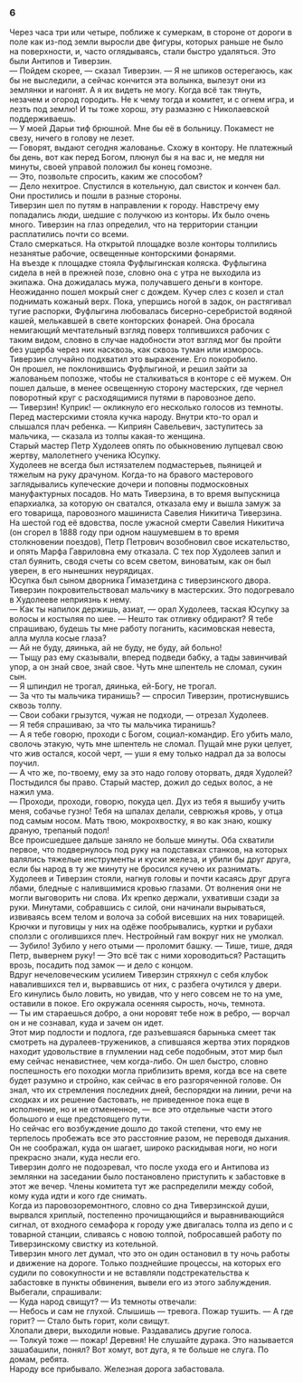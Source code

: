### 6 {-}

Через часа три или четыре, поближе к сумеркам, в стороне от дороги в поле как из-под земли выросли две фигуры, которых раньше не было на поверхности, и, часто оглядываясь, стали быстро удаляться. Это были Антипов и Тиверзин.<br/> — Пойдем скорее, — сказал Тиверзин. — Я не шпиков остерегаюсь, как бы не выследили, а сейчас кончится эта волынка, вылезут они из землянки и нагонят. А я их видеть не могу. Когда всё так тянуть, незачем и огород городить. Не к чему тогда и комитет, и с огнем игра, и лезть под землю! И ты тоже хорош, эту размазню с Николаевской поддерживаешь.<br/> — У моей Дарьи тиф брюшной. Мне бы её в больницу. Покамест не свезу, ничего в голову не лезет.<br/> — Говорят, выдают сегодня жалованье. Схожу в контору. Не платежный бы день, вот как перед Богом, плюнул бы я на вас и, не медля ни минуты, своей управой положил бы конец гомозне.<br/> — Это, позвольте спросить, каким же способом?<br/> — Дело нехитрое. Спустился в котельную, дал свисток и кончен бал.<br/> Они простились и пошли в разные стороны.<br/> Тиверзин шел по путям в направлении к городу. Навстречу ему попадались люди, шедшие с получкою из конторы. Их было очень много. Тиверзин на глаз определил, что на территории станции расплатились почти со всеми.<br/> Стало смеркаться. На открытой площадке возле конторы толпились незанятые рабочие, освещенные конторскими фонарями.<br/> На въезде к площадке стояла Фуфлыгинская коляска. Фуфлыгина сидела в ней в прежней позе, словно она с утра не выходила из экипажа. Она дожидалась мужа, получавшего деньги в конторе.<br/> Неожиданно пошел мокрый снег с дождем. Кучер слез с козел и стал поднимать кожаный верх. Пока, упершись ногой в задок, он растягивал тугие распорки, Фуфлыгина любовалась бисерно-серебристой водяной кашей, мелькавшей в свете конторских фонарей. Она бросала немигающий мечтательный взгляд поверх толпившихся рабочих с таким видом, словно в случае надобности этот взгляд мог бы пройти без ущерба через них насквозь, как сквозь туман или изморось.<br/> Тиверзин случайно подхватил это выражение. Его покоробило.<br/> Он прошел, не поклонившись Фуфлыгиной, и решил зайти за жалованьем попозже, чтобы не сталкиваться в конторе с её мужем. Он пошел дальше, в менее освещенную сторону мастерских, где чернел поворотный круг с расходящимися путями в паровозное депо.<br/> — Тиверзин! Куприк! — окликнуло его несколько голосов из темноты. Перед мастерскими стояла кучка народу. Внутри кто-то орал и слышался плач ребенка. — Киприян Савельевич, заступитесь за мальчика, — сказала из толпы какая-то женщина.<br/> Старый мастер Петр Худолеев опять по обыкновению лупцевал свою жертву, малолетнего ученика Юсупку.<br/> Худолеев не всегда был истязателем подмастерьев, пьяницей и тяжелым на руку драчуном. Когда-то на бравого мастерового заглядывались купеческие дочери и поповны подмосковных мануфактурных посадов. Но мать Тиверзина, в то время выпускница епархиалка, за которую он сватался, отказала ему и вышла замуж за его товарища, паровозного машиниста Савелия Никитича Тиверзина.<br/> На шестой год её вдовства, после ужасной смерти Савелия Никитича (он сгорел в 1888 году при одном нашумевшем в то время столкновении поездов), Петр Петрович возобновил свое искательство, и опять Марфа Гавриловна ему отказала. С тех пор Худолеев запил и стал буянить, сводя счеты со всем светом, виноватым, как он был уверен, в его нынешних неурядицах.<br/> Юсупка был сыном дворника Гимазетдина с тиверзинского двора. Тиверзин покровительствовал мальчику в мастерских. Это подогревало в Худолееве неприязнь к нему.<br/> — Как ты напилок держишь, азиат, — орал Худолеев, таская Юсупку за волосы и костыляя по шее. — Нешто так отливку обдирают? Я тебе спрашиваю, будешь ты мне работу поганить, касимовская невеста, алла мулла косые глаза?<br/> — Ай не буду, дяинька, ай не буду, не буду, ай больно!<br/> — Тыщу раз ему сказывали, вперед подведи бабку, а тады завинчивай упор, а он знай свое, знай свое. Чуть мне шпентель не сломал, сукин сын.<br/> — Я шпиндил не трогал, дяинька, ей-Богу, не трогал.<br/> — За что ты мальчика тиранишь? — спросил Тиверзин, протиснувшись сквозь толпу.<br/> — Свои собаки грызутся, чужая не подходи, — отрезал Худолеев.<br/> — Я тебя спрашиваю, за что ты мальчика тиранишь?<br/> — А я тебе говорю, проходи с Богом, социал-командир. Его убить мало, сволочь этакую, чуть мне шпентель не сломал. Пущай мне руки целует, что жив остался, косой черт, — уши я ему только надрал да за волосы поучил.<br/> — А что же, по-твоему, ему за это надо голову оторвать, дядя Худолей? Постыдился бы право. Старый мастер, дожил до седых волос, а не нажил ума.<br/> — Проходи, проходи, говорю, покуда цел. Дух из тебя я вышибу учить меня, собачье гузно! Тебя на шпалах делали, севрюжья кровь, у отца под самым носом. Мать твою, мокрохвостку, я во как знаю, кошку драную, трепаный подол!<br/> Все происшедшее дальше заняло не больше минуты. Оба схватили первое, что подвернулось под руку на подставках станков, на которых валялись тяжелые инструменты и куски железа, и убили бы друг друга, если бы народ в ту же минуту не бросился кучею их разнимать. Худолеев и Тиверзин стояли, нагнув головы и почти касаясь друг друга лбами, бледные с налившимися кровью глазами. От волнения они не могли выговорить ни слова. Их крепко держали, ухвативши сзади за руки. Минутами, собравшись с силой, они начинали вырываться, извиваясь всем телом и волоча за собой висевших на них товарищей. Крючки и пуговицы у них на одёже пообрывались, куртки и рубахи сползли с оголившихся плеч. Нестройный гам вокруг них не умолкал.<br/> — Зубило! Зубило у него отыми — проломит башку. — Тише, тише, дядя Петр, вывернем руку! — Это всё так с ними хороводиться? Растащить врозь, посадить под замок — и дело с концом.<br/> Вдруг нечеловеческим усилием Тиверзин стряхнул с себя клубок навалившихся тел и, вырвавшись от них, с разбега очутился у двери. Его кинулись было ловить, но увидав, что у него совсем не то на уме, оставили в покое. Его окружала осенняя сырость, ночь, темнота.<br/> — Ты им стараешься добро, а они норовят тебе нож в ребро, — ворчал он и не сознавал, куда и зачем он идет.<br/> Этот мир подлости и подлога, где разъевшаяся барынька смеет так смотреть на дуралеев-тружеников, а спившаяся жертва этих порядков находит удовольствие в глумлении над себе подобным, этот мир был ему сейчас ненавистнее, чем когда-либо. Он шел быстро, словно поспешность его походки могла приблизить время, когда все на свете будет разумно и стройно, как сейчас в его разгоряченной голове. Он знал, что их стремления последних дней, беспорядки на линии, речи на сходках и их решение бастовать, не приведенное пока еще в исполнение, но и не отмененное, — все это отдельные части этого большого и еще предстоящего пути.<br/> Но сейчас его возбуждение дошло до такой степени, что ему не терпелось пробежать все это расстояние разом, не переводя дыхания. Он не соображал, куда он шагает, широко раскидывая ноги, но ноги прекрасно знали, куда несли его.<br/> Тиверзин долго не подозревал, что после ухода его и Антипова из землянки на заседании было постановлено приступить к забастовке в этот же вечер. Члены комитета тут же распределили между собой, кому куда идти и кого где снимать.<br/> Когда из паровозоремонтного, словно со дна Тиверзинской души, вырвался хриплый, постепенно прочищающийся и выравнивающийся сигнал, от входного семафора к городу уже двигалась толпа из депо и с товарной станции, сливаясь с новою толпой, побросавшей работу по Тиверзинскому свистку из котельной.<br/> Тиверзин много лет думал, что это он один остановил в ту ночь работы и движение на дороге. Только позднейшие процессы, на которых его судили по совокупности и не вставляли подстрекательства к забастовке в пункты обвинения, вывели его из этого заблуждения.<br/> Выбегали, спрашивали:<br/> — Куда народ свищут? — Из темноты отвечали:<br/> — Небось и сам не глухой. Слышишь — тревога. Пожар тушить. — А где горит? — Стало быть горит, коли свищут.<br/> Хлопали двери, выходили новые. Раздавались другие голоса.<br/> — Толкуй тоже — пожар! Деревня! Не слушайте дурака. Это называется зашабашили, понял? Вот хомут, вот дуга, я те больше не слуга. По домам, ребята.<br/> Народу все прибывало. Железная дорога забастовала.

